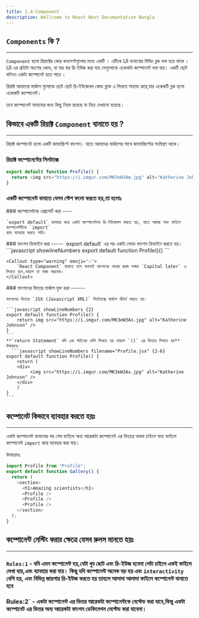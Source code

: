 ```yaml
---
title: 1.4-Component
description: Wellcome to React Next Documantation Bangla
---
```



## `Components` কি ?

---

`Component` হলো রিয়াক্টের কোর কনসেপ্টগুলোর মধ্যে একটি । এটিকে UI বানানোর বিল্ডিং ব্লক বলা হয়ে থাকে । UI এর প্রতিটা অংশের কোড, যা বার বার রি-ইউজ করা যায় সেগুলোকে একেকটা কম্পোনেন্ট বলা যায়। একটি ছোট বাটনও একটা কম্পোনেট হতে পারে ।

রিয়াক্ট আমাদের মার্কাপ গুলোকে ছোট ছোট রি-ইউজেবল কোড ব্লকে এ লিখতে সাহায্য করে,যার একেকটি ব্লক হলো একেকটি কম্পোনেন্ট।

তবে কম্পোনেন্ট বানানোর জন্য কিছু নিয়ম রয়েছে যা নিচে দেখানো হয়েছে।

## কিভাবে একটি রিয়াক্ট `Component` বানাতে হয় ?

---

রিয়াক্ট কম্পোনেট হলো একটি জাভাস্ক্রিপ্ট ফাংশন। যাতে আমাদের মার্কাপের সাথে জাভাস্ক্রিপ্টের সংমিশ্রণ থাকে।

### রিয়াক্ট কম্পোনেন্টের সিনট্যাক্স

```javascript showLineNumbers filename="profile.jsx"
export default function Profile() {
  return <img src="https://i.imgur.com/MK3eW3Am.jpg" alt="Katherine Johnson" />;
}
```

### একটি কম্পোনেন্ট বানাতে যেসব স্টেপ ফলো করতে হয়,তা হলোঃ

<Steps>
<Step>
    ### কম্পোনেন্টকে এক্সপোর্ট করা
    ----

    `export default` ব্যাবহার করে একটা কম্পোনেন্টকে রি-ইউজেবল করতে হয়, যাতে আমরা অন্য ফাইলে কম্পোনেন্টটিকে `import`
    করে ব্যাবহার করতে পারি।

</Step>
<Step>
    ### ফাংশন ডিফাইন করা
    -----
    `export default` এর পর একটা নেমড ফাংশন ডিফাইন করতে হয়।
    ```javascript showlineNumbers
        export default function Profile(){}
    ```

    <Callout type="warning" emoji='💡'>
        `React Component` বানাতে হলে অবশ্যই ফাংশনের নামের প্রথম অক্ষর `Capital later` এ লিখতে হবে,নাহলে তা কাজ করবেনা।
    </Callout>

</Step>
<Step>
    ### ফাংশনের ভিতরে মার্কাপ যুক্ত করা
    ------

    ফাংশনের ভিতরে `JSX (Javascript XML)` সিনট্যাক্সে মার্কাপ রিটার্ন করতে হয়।

    ```javascript showLineNumbers {2}
    export default function Profile() {
        return img src="https://i.imgur.com/MK3eW3As.jpg" alt="Katherine Johnson" />
    }
    ```
    **`return Statement` যদি এক লাইনের বেশি লিখতে হয় তাহলে `()` এর ভিতরে লিখতে হয়**
    উদাহরণঃ
      ```javascript showLineNumbers filename="Profile.jsx" {2-6}
    export default function Profile() {
        return (
        <div>
             <img src="https://i.imgur.com/MK3eW3As.jpg" alt="Katherine Johnson" />
        </div>
        )
    }
    ```

</Step>
</Steps>

## কম্পোনেট কিভাবে ব্যাবহার করতে হয়ঃ

---

একটা কম্পোনেন্ট বানানোর পর সেম ফাইলে অন্য আরেকটা কম্পোনেন্ট এর ভিতরে অথবা চাইলে অন্য ফাইলে কম্পোনেন্ট `import` করে ব্যাবহার করা যায়।

উদাহরনঃ

```javascript showLineNumbers filename="Gallery.jsx"
import Profile from "Profile";
export default function Gallery() {
  return (
    <section>
      <h1>Amazing scientists</h1>
      <Profile />
      <Profile />
      <Profile />
    </section>
  );
}
```

## কম্পোনেন্ট নেস্টিং করার ক্ষেত্রে যেসব রুলস মানতে হয়ঃ

---

### `Rules:1` - যদি এমন কম্পোনেন্ট হয়,যেটা খুব ছোট এবং রি-ইউজ হবেনা সেটা চাইলে একই ফাইলে লেখা যায়,এবং ব্যাবহার করা যায়। কিন্তু যদি কম্পোনেন্ট অনেক বড় হয় এবং `interactivity` বেশি হয়, এবং বিভিন্ন জায়গায় রি-ইউজ করতে হয় তাহলে আলাদা আলাদা ফাইলে কম্পোনেন্ট বানাতে হবে

### Rules:2` - একটা কম্পোনেন্ট এর ভিতর আরেকটা কম্পোনেন্টকে নেস্টেড করা যাবে,কিন্তু একটা কম্পোনেট এর ভিতর অন্য আরেকটা ফাংশন ডেফিনেশন নেস্টেড করা যাবেনা।
